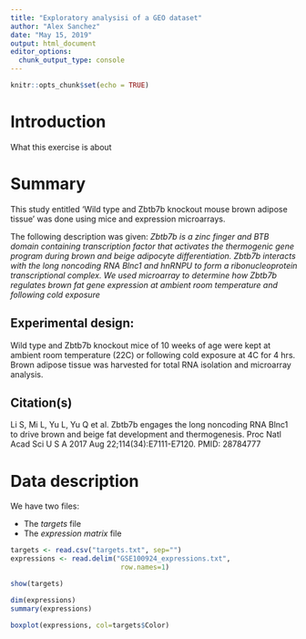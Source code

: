 ```yaml
---
title: "Exploratory analysisi of a GEO dataset"
author: "Alex Sanchez"
date: "May 15, 2019"
output: html_document
editor_options: 
  chunk_output_type: console
---
```


```r
knitr::opts_chunk$set(echo = TRUE)
```

# Introduction

What this exercise is about

# Summary

This study entitled 'Wild type and Zbtb7b knockout mouse brown adipose tissue' was done using mice and expression microarrays.

The following description was given: *Zbtb7b is a zinc finger and BTB domain containing transcription factor that activates the thermogenic gene program during brown and beige adipocyte differentiation. Zbtb7b interacts with the long noncoding RNA Blnc1 and hnRNPU to form a ribonucleoprotein transcriptional complex. We used microarray to determine how Zbtb7b regulates brown fat gene expression at ambient room temperature and following cold exposure*
 	
## Experimental design: 

Wild type and Zbtb7b knockout mice of 10 weeks of age were kept at ambient room temperature (22C) or following cold exposure at 4C for 4 hrs. Brown adipose tissue was harvested for total RNA isolation and microarray analysis.
 	
## Citation(s)	

Li S, Mi L, Yu L, Yu Q et al. Zbtb7b engages the long noncoding RNA Blnc1 to drive brown and beige fat development and thermogenesis. Proc Natl Acad Sci U S A 2017 Aug 22;114(34):E7111-E7120. PMID: 28784777

# Data description

We have two files:

- The *targets* file
- The *expression matrix* file

```r
targets <- read.csv("targets.txt", sep="")
expressions <- read.delim("GSE100924_expressions.txt", 
                           row.names=1)
```

```r
show(targets)
```

```r
dim(expressions)
summary(expressions)
```

```r
boxplot(expressions, col=targets$Color)
```


